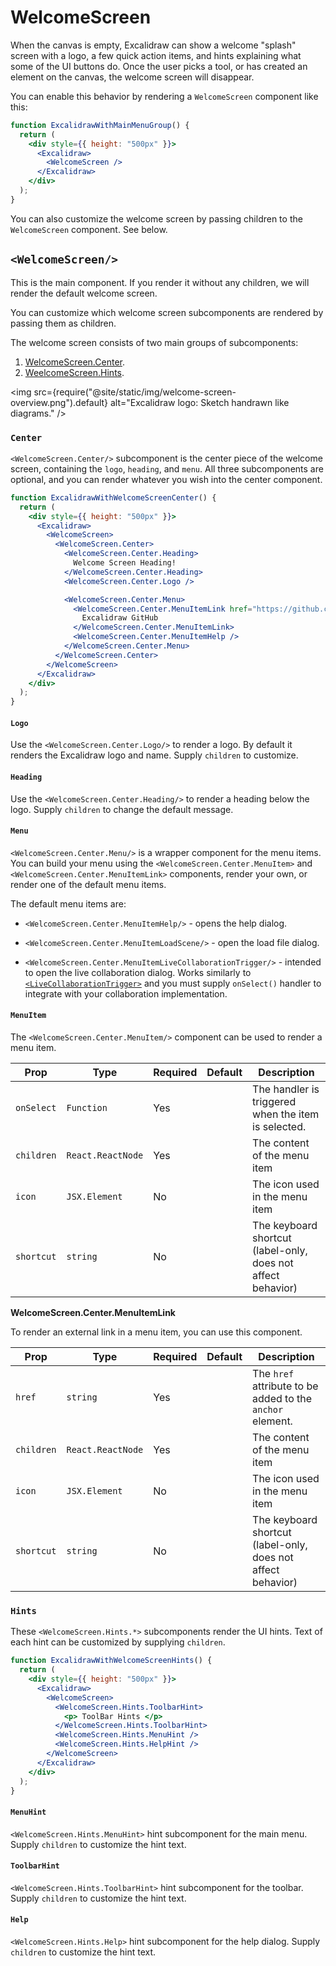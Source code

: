 # WelcomeScreen

When the canvas is empty, Excalidraw can show a welcome "splash" screen with a logo, a few quick action items, and hints explaining what some of the UI buttons do. Once the user picks a tool, or has created an element on the canvas, the welcome screen will disappear.

You can enable this behavior by rendering a `WelcomeScreen` component like this:

```jsx live
function ExcalidrawWithMainMenuGroup() {
  return (
    <div style={{ height: "500px" }}>
      <Excalidraw>
        <WelcomeScreen />
      </Excalidraw>
    </div>
  );
}
```

You can also customize the welcome screen by passing children to the `WelcomeScreen` component. See below.

## `<WelcomeScreen/>`

This is the main component. If you render it without any children, we will render the default welcome screen.

You can customize which welcome screen subcomponents are rendered by passing them as children.

The welcome screen consists of two main groups of subcomponents:

1. [WelcomeScreen.Center](#welcomescreencenterlogo).
2. [WeelcomeScreen.Hints](#welcomescreenhints).

<img
  src={require("@site/static/img/welcome-screen-overview.png").default}
  alt="Excalidraw logo: Sketch handrawn like diagrams."
/>

### `Center`

`<WelcomeScreen.Center/>` subcomponent is the center piece of the welcome screen, containing the `logo`, `heading`, and `menu`. All three subcomponents are optional, and you can render whatever you wish into the center component.

```jsx live
function ExcalidrawWithWelcomeScreenCenter() {
  return (
    <div style={{ height: "500px" }}>
      <Excalidraw>
        <WelcomeScreen>
          <WelcomeScreen.Center>
            <WelcomeScreen.Center.Heading>
              Welcome Screen Heading!
            </WelcomeScreen.Center.Heading>
            <WelcomeScreen.Center.Logo />

            <WelcomeScreen.Center.Menu>
              <WelcomeScreen.Center.MenuItemLink href="https://github.com/excalidraw/excalidraw">
                Excalidraw GitHub
              </WelcomeScreen.Center.MenuItemLink>
              <WelcomeScreen.Center.MenuItemHelp />
            </WelcomeScreen.Center.Menu>
          </WelcomeScreen.Center>
        </WelcomeScreen>
      </Excalidraw>
    </div>
  );
}
```

#### `Logo`

Use the `<WelcomeScreen.Center.Logo/>` to render a logo. By default it renders the Excalidraw logo and name. Supply `children` to customize.

#### `Heading`

Use the `<WelcomeScreen.Center.Heading/>` to render a heading below the logo. Supply `children` to change the default message.

#### `Menu`

`<WelcomeScreen.Center.Menu/>` is a wrapper component for the menu items. You can build your menu using the `<WelcomeScreen.Center.MenuItem>` and `<WelcomeScreen.Center.MenuItemLink>` components, render your own, or render one of the default menu items.

The default menu items are:

- `<WelcomeScreen.Center.MenuItemHelp/>` - opens the help dialog.

- `<WelcomeScreen.Center.MenuItemLoadScene/>` - open the load file dialog.

- `<WelcomeScreen.Center.MenuItemLiveCollaborationTrigger/>` - intended to open the live collaboration dialog. Works similarly to [`<LiveCollaborationTrigger>`](/docs/@excalidraw/excalidraw/api/components/live-collaboration-trigger) and you must supply `onSelect()` handler to integrate with your collaboration implementation.

#### `MenuItem`

The `<WelcomeScreen.Center.MenuItem/>` component can be used to render a menu item.

| Prop | Type | Required | Default | Description |
| --- | --- | --- | --- | --- |
| `onSelect` | `Function` | Yes |  | The handler is triggered when the item is selected. |
| `children` | `React.ReactNode` | Yes |  | The content of the menu item |
| `icon` | `JSX.Element` | No |  | The icon used in the menu item |
| `shortcut` | `string` | No |  | The keyboard shortcut (label-only, does not affect behavior) |

**WelcomeScreen.Center.MenuItemLink**

To render an external link in a menu item, you can use this component.

| Prop | Type | Required | Default | Description |
| --- | --- | --- | --- | --- |
| `href` | `string` | Yes |  | The `href` attribute to be added to the `anchor` element. |
| `children` | `React.ReactNode` | Yes |  | The content of the menu item |
| `icon` | `JSX.Element` | No |  | The icon used in the menu item |
| `shortcut` | `string` | No |  | The keyboard shortcut (label-only, does not affect behavior) |

### `Hints`

These `<WelcomeScreen.Hints.*>` subcomponents render the UI hints. Text of each hint can be customized by supplying `children`.

```jsx live
function ExcalidrawWithWelcomeScreenHints() {
  return (
    <div style={{ height: "500px" }}>
      <Excalidraw>
        <WelcomeScreen>
          <WelcomeScreen.Hints.ToolbarHint>
            <p> ToolBar Hints </p>
          </WelcomeScreen.Hints.ToolbarHint>
          <WelcomeScreen.Hints.MenuHint />
          <WelcomeScreen.Hints.HelpHint />
        </WelcomeScreen>
      </Excalidraw>
    </div>
  );
}
```

#### `MenuHint`

`<WelcomeScreen.Hints.MenuHint>` hint subcomponent for the main menu. Supply `children` to customize the hint text.

#### `ToolbarHint`

`<WelcomeScreen.Hints.ToolbarHint>` hint subcomponent for the toolbar. Supply `children` to customize the hint text.

#### `Help`

`<WelcomeScreen.Hints.Help>` hint subcomponent for the help dialog. Supply `children` to customize the hint text.
